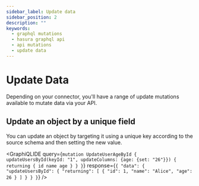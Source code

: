 ```yaml
---
sidebar_label: Update data
sidebar_position: 2
description: ""
keywords:
  - graphql mutations
  - hasura graphql api
  - api mutations
  - update data
---
```



# Update Data

Depending on your connector, you'll have a range of update mutations available to mutate data via your API.

## Update an object by a unique field

You can update an object by targeting it using a unique key according to the source schema and then setting the new
value.

<GraphiQLIDE
  query={`mutation UpdateUserAgeById {
  updateUsersById(keyId: "1", updateColumns: {age: {set: "26"}}) {
    returning {
      id
      name
      age
    }
  }
}`}
  response={`{
  "data": {
    "updateUsersById": {
      "returning": [
        {
          "id": 1,
          "name": "Alice",
          "age": 26
        }
      ]
    }
  }
}`}
/>
